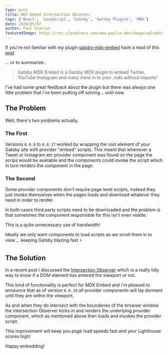 ```yaml
---
type: post
title: MDX Embed Intersection Observer
tags: ['React', 'JavaScript', 'Gatsby', 'Gatsby Plugins', 'MDX']
date: 2020/05/07
author: Paul Scanlon
featuredImage: https://res.cloudinary.com/www-paulie-dev/image/upload/v1595915583/paulie.dev/2020/05/mdx-embed-intersection-observer_vzrh5c.jpg
---
```


If you're not familiar with my plugin [gatsby-mdx-embed](https://github.com/PaulieScanlon/gatsby-mdx-embed) have a read
of this [post](/posts/2020/01/gatsby-mdx-embed/)

... or to summarize..

> Gatsby MDX Embed is a Gatsby MDX plugin to embed Twitter, YouTube Instagram and many more in to your .mdx without
> imports!

I've had some great feedback about the plugin but there was always one little problem that i've been putting off
solving... until now.

## The Problem

Well, there's two problems actually.

### The First

Versions `0.0.0` to `0.0.17` worked by wrapping the root element of your Gatsby site with provider "embed" scripts. This
meant that whenever a Tweet or Instagram etc provider component was found on the page the scrips would be available and
the components could invoke the script which in turn renders the component in the page.

### The Second

Some provider components don't require page level scripts, instead they just invoke themselves when the pages loads and
download whatever they need in order to render.

In both cases third party scripts need to be downloaded and the problem is that sometimes the component responsible for
this isn't even visible.

This is a quite unnecessary use of bandwidth!

Ideally we only want components to load scripts as we scroll them in to view.... keeping Gatsby blazing fast ⚡

## The Solution

In a recent post i discussed the [Intersection Observer](/posts/2020/04/IntersectionObserver/) which is a really tidy
way to know if a DOM element has entered the viewport or not.

This kind of functionality is perfect for MDX Embed and i'm pleased to announce that as of version `0.0.19` _all_
provider components will lay dormant until they are within the viewport.

As and when they do _intersect_ with the boundaries of the browser window the Intersection Observer kicks in and renders
the underlying provider component, which as mentioned above then loads and invokes the provider script.

This improvement will keep you page load speeds fast and your Lighthouse scores high!

Happy embedding!
